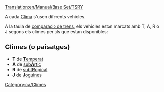 [[Translation:en/Manual/Base Set/TSRY]]

A cada [[ca/Manual/Clima|Clima]] s'usen diferents vehicles.

A la taula de [[ca/Manual/Base Set/Trains/Comparació de trens|comparació de trens]], els vehicles estan marcats amb T, A, R o J segons els climes per als que estan disponibles:

==Climes (o paisatges)==

*'''T''' de [[ca/Manual/Clima#temperat|'''T'''emperat]]
*'''A''' de [[ca/Manual/Clima#subartic|sub'''À'''rtic]]
*'''R''' de [[ca/Manual/Clima#subtropical|subt'''R'''opical]]
*'''J''' de [[ca/Manual/Clima#joguines|'''J'''oguines]]

[[Category:ca/Climes]]
